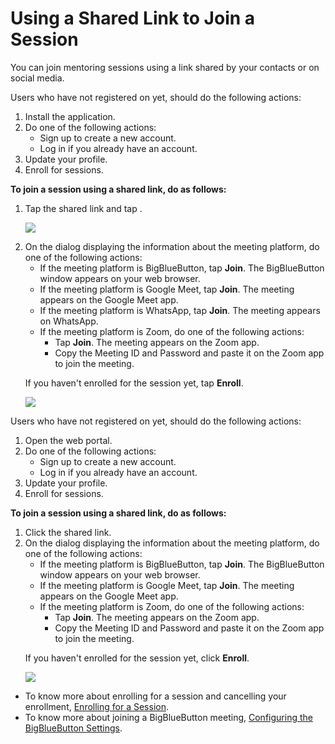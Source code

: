 
# Using a Shared Link to Join a Session

You can join mentoring sessions using a link shared by your contacts or on social media.

<Tabs>
<TabItem value="mentored mobile application" label="Mobile App" default>
<Admonition type="tip">
   <p>Users who have not registered on <PartialExample mentored /> yet, should do the following actions:</p>
   <ol>
   <li>Install the application.</li>
   <li>Do one of the following actions:
      <ul>
      <li>Sign up to create a new account.</li>
      <li>Log in if you already have an account.</li>
      </ul>
   </li>
   <li>Update your profile.</li>
   <li>Enroll for sessions.</li>
   </ol>
</Admonition>
<p><b>To join a session using a shared link, do as follows:</b></p>
<ol>
<li>Tap the shared link and tap <b><PartialExample mentored /></b>. 
<p>
   <img src={OpenWithOptions} />
</p>
</li>  
<li>On the dialog displaying the information about the meeting platform, do one of the following actions:
    <ul>
    <li>If the meeting platform is BigBlueButton, tap <b>Join</b>. The BigBlueButton window appears on your web browser.</li>
    <li>If the meeting platform is Google Meet, tap <b>Join</b>. The meeting appears on the Google Meet app.</li>
    <li>If the meeting platform is WhatsApp, tap <b>Join</b>. The meeting appears on WhatsApp.</li>
    <li>If the meeting platform is Zoom, do one of the following actions:
        <ul>
        <li>Tap <b>Join</b>. The meeting appears on the Zoom app.</li>
        <li>Copy the Meeting ID and Password and paste it on the Zoom app to join the meeting.</li>
        </ul>
    </li>
    </ul> 
<p>
   <Admonition type="note">    
   <p>If you haven't enrolled for the session yet, tap <b>Enroll</b>.</p>
   </Admonition>
</p>
<p>
   <img src={SessionDetailsJoin} />
</p>
</li>
</ol>
</TabItem>
<TabItem value="mentored portal" label="Web Portal">
<Admonition type="tip">
   <p>Users who have not registered on <PartialExample mentored /> yet, should do the following actions:</p>
   <ol>
   <li>Open the web portal.</li>
   <li>Do one of the following actions:
      <ul>
      <li>Sign up to create a new account.</li>
      <li>Log in if you already have an account.</li>
      </ul>
   </li>
   <li>Update your profile.</li>
   <li>Enroll for sessions.</li>
   </ol>
</Admonition>
<p><b>To join a session using a shared link, do as follows:</b></p>
<ol>
<li>Click the shared link.</li>  
<li>On the dialog displaying the information about the meeting platform, do one of the following actions: 
    <ul>
    <li>If the meeting platform is BigBlueButton, tap <b>Join</b>. The BigBlueButton window appears on your web browser.</li>
    <li>If the meeting platform is Google Meet, tap <b>Join</b>. The meeting appears on the Google Meet app.</li>
    <li>If the meeting platform is Zoom, do one of the following actions:
        <ul>
        <li>Tap <b>Join</b>. The meeting appears on the Zoom app.</li>
        <li>Copy the Meeting ID and Password and paste it on the Zoom app to join the meeting.</li>
        </ul>
    </li>
    </ul>
<p>
   <Admonition type="note">    
   <p>If you haven't enrolled for the session yet, click <b>Enroll</b>.</p>
   </Admonition>
</p>
<p>
   <img src={PortalSessionDetailsJoin} />
</p>
</li>
</ol> 
</TabItem>
</Tabs>

<Admonition type="info"> 
<ul>
<li>To know more about enrolling for a session and cancelling your enrollment, <a href="enrolling-for-a-session">Enrolling for a Session</a>.</li>
<li>To know more about joining a BigBlueButton meeting, <a href="joining-a-session">Configuring the BigBlueButton Settings</a>.</li>
</ul>
</Admonition>


  
   
